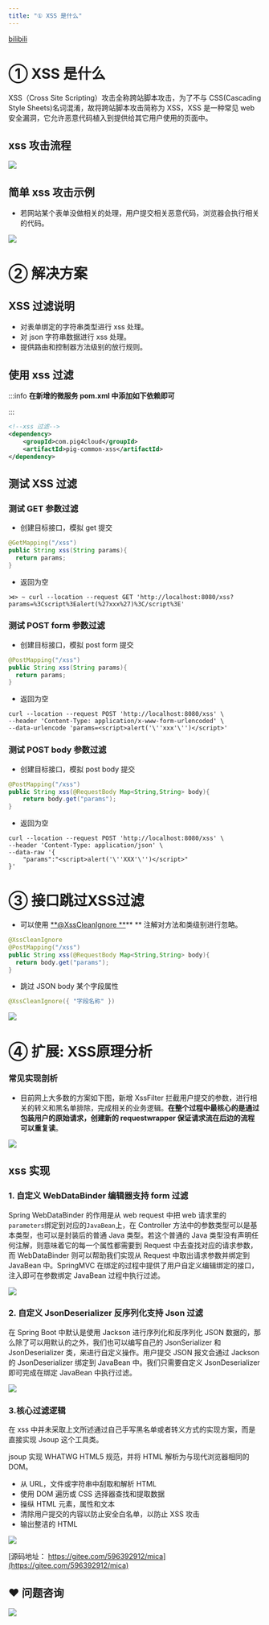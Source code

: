 ```yaml
---
title: "① XSS 是什么"
---
```


[bilibili](https://player.bilibili.com/player.html?bvid=BV12t411B7e9&p=11&page=11)

# ① XSS 是什么


XSS（Cross Site Scripting）攻击全称跨站脚本攻击，为了不与 CSS(Cascading Style Sheets)名词混淆，故将跨站脚本攻击简称为 XSS，XSS 是一种常见 web 安全漏洞，它允许恶意代码植入到提供给其它用户使用的页面中。



## xss 攻击流程


![](https://cdn.nlark.com/yuque/0/2020/png/283679/1606891811047-7aaff61b-af73-44cf-96ef-ae110cf0f6d4.png)



## 简单 xss 攻击示例


+ 若网站某个表单没做相关的处理，用户提交相关恶意代码，浏览器会执行相关的代码。



![](https://cdn.nlark.com/yuque/0/2020/png/283679/1606891810812-bcc24e40-d9fe-4b1a-9a45-df5dff996762.png)



# ② 解决方案


## XSS 过滤说明


+ 对表单绑定的字符串类型进行 xss 处理。
+ 对 json 字符串数据进行 xss 处理。
+ 提供路由和控制器方法级别的放行规则。

## 使用 xss 过滤


:::info
**在新增的微服务 pom.xml 中添加如下依赖即可**

:::



```xml
<!--xss 过滤-->
<dependency>
    <groupId>com.pig4cloud</groupId>
    <artifactId>pig-common-xss</artifactId>
</dependency>
```



## 测试 XSS 过滤


### 测试 GET 参数过滤


+ 创建目标接口，模拟 get 提交



```java
@GetMapping("/xss")
public String xss(String params){
  return params;
}
```



+ 返回为空



```shell
⋊> ~ curl --location --request GET 'http://localhost:8080/xss?params=%3Cscript%3Ealert(%27xxx%27)%3C/script%3E'
```



### 测试 POST form 参数过滤


+ 创建目标接口，模拟 post form 提交



```java
@PostMapping("/xss")
public String xss(String params){
  return params;
}
```



+ 返回为空



```shell
curl --location --request POST 'http://localhost:8080/xss' \
--header 'Content-Type: application/x-www-form-urlencoded' \
--data-urlencode 'params=<script>alert('\''xxx'\'')</script>'
```



### 测试 POST body 参数过滤


+ 创建目标接口，模拟 post body 提交



```java
@PostMapping("/xss")
public String xss(@RequestBody Map<String,String> body){
    return body.get("params");
}
```



+ 返回为空



```shell
curl --location --request POST 'http://localhost:8080/xss' \
--header 'Content-Type: application/json' \
--data-raw '{
    "params":"<script>alert('\''XXX'\'')</script>"
}'
```



# ③ 接口跳过XSS过滤


+ 可以使用 [**@XssCleanIgnore **](/XssCleanIgnore )** ** 注解对方法和类级别进行忽略。



```java
@XssCleanIgnore
@PostMapping("/xss")
public String xss(@RequestBody Map<String,String> body){
  return body.get("params");
}
```



+ 跳过 JSON body 某个字段属性

```java
@XssCleanIgnore({ "字段名称" })
```

![](https://cdn.nlark.com/yuque/0/2022/png/283679/1665629225415-f9483902-9e46-4ca6-95c6-6e32edad660b.png)



# ④ 扩展: XSS原理分析


### 常见实现剖析


+ 目前网上大多数的方案如下图，新增 XssFilter 拦截用户提交的参数，进行相关的转义和黑名单排除，完成相关的业务逻辑。**在整个过程中最核心的是通过包装用户的原始请求，创建新的 requestwrapper 保证请求流在后边的流程可以重复读**。



![](https://cdn.nlark.com/yuque/0/2020/png/283679/1606891810830-349315ae-aad9-4f0a-8435-387b91ef4fd8.png)



## xss 实现


### 1. 自定义 WebDataBinder 编辑器支持 form 过滤


Spring WebDataBinder 的作用是从 web request 中把 web 请求里的`parameters`绑定到对应的`JavaBean`上，在 Controller 方法中的参数类型可以是基本类型，也可以是封装后的普通 Java 类型。若这个普通的 Java 类型没有声明任何注解，则意味着它的每一个属性都需要到 Request 中去查找对应的请求参数，而 WebDataBinder 则可以帮助我们实现从 Request 中取出请求参数并绑定到 JavaBean 中。SpringMVC 在绑定的过程中提供了用户自定义编辑绑定的接口，注入即可在参数绑定 JavaBean 过程中执行过滤。



![](https://cdn.nlark.com/yuque/0/2020/png/283679/1606891810860-b0841689-823c-4bd2-bd54-a73fc7d02029.png)



### 2. 自定义 JsonDeserializer 反序列化支持 Json 过滤


在 Spring Boot 中默认是使用 Jackson 进行序列化和反序列化 JSON 数据的，那么除了可以用默认的之外，我们也可以编写自己的 JsonSerializer 和 JsonDeserializer 类，来进行自定义操作。用户提交 JSON 报文会通过 Jackson 的 JsonDeserializer 绑定到 JavaBean 中。我们只需要自定义 JsonDeserializer 即可完成在绑定 JavaBean 中执行过滤。



![](https://cdn.nlark.com/yuque/0/2020/png/283679/1606891810821-5519dd09-d83e-47ea-9f2e-c983fdc56792.png)



### 3.核心过滤逻辑


在 xss 中并未采取上文所述通过自己手写黑名单或者转义方式的实现方案，而是直接实现 Jsoup 这个工具类。

jsoup 实现 WHATWG HTML5 规范，并将 HTML 解析为与现代浏览器相同的 DOM。



+ 从 URL，文件或字符串中刮取和解析 HTML
+ 使用 DOM 遍历或 CSS 选择器查找和提取数据
+ 操纵 HTML 元素，属性和文本
+ 清除用户提交的内容以防止安全白名单，以防止 XSS 攻击
+ 输出整洁的 HTML



![](https://cdn.nlark.com/yuque/0/2020/png/283679/1606891810886-8074c9e7-607b-4412-b02c-e471e35e0422.png)



[源码地址： https://gitee.com/596392912/mica](https://gitee.com/596392912/mica)  
  


## ❤  问题咨询
![](https://cdn.nlark.com/yuque/0/2022/gif/283679/1662563973685-c22e9831-db66-42b5-973f-886d25d1e0e7.gif)

